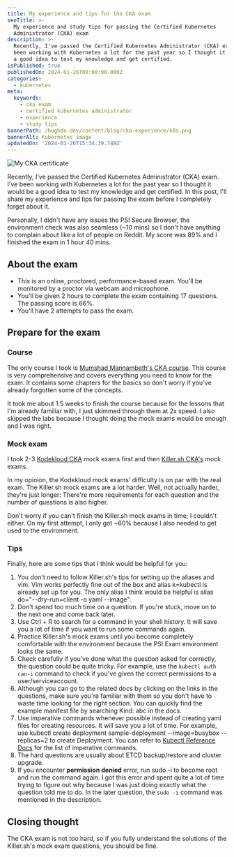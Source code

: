 ```yaml
---
title: My experience and tips for the CKA exam
seoTitle: >-
  My experience and study tips for passing the Certified Kubernetes
  Administrator (CKA) exam
description: >-
  Recently, I've passed the Certified Kubernetes Administrator (CKA) exam. I've
  been working with Kubernetes a lot for the past year so I thought it would be
  a good idea to test my knowledge and get certified.
isPublished: true
publishedOn: 2024-01-26T00:00:00.000Z
categories:
  - kubernetes
meta:
  keywords:
    - cka exam
    - certified kubernetes administrator
    - experience
    - study tips
bannerPath: /hughdo.dev/content/blog/cka-experience/k8s.png
bannerAlt: Kubernetes image
updatedOn: '2024-01-26T15:34:39.749Z'
---
```


<Image
  alt="My CKA certificate"
  src="/hughdo.dev/content/blog/cka-experience/cert.png"
  width={3439}
  height={2662}
/>

Recently, I've passed the Certified Kubernetes Administrator (CKA) exam. I've been working with Kubernetes a lot for the past year so I thought it would be a good idea to test my knowledge and get certified. In this post, I'll share my experience and tips for passing the exam before I completely forget about it.

Personally, I didn't have any issues the PSI Secure Browser, the environment check was also seamless (~10 mins) so I don't have anything to complain about like a lot of people on Reddit. My score was 89% and I finished the exam in 1 hour 40 mins.

## About the exam

- This is an online, proctored, performance-based exam. You'll be monitored by a proctor via webcam and microphone.
- You'll be given 2 hours to complete the exam containing 17 questions. The passing score is 66%.
- You'll have 2 attempts to pass the exam.

## Prepare for the exam

### Course

The only course I took is [Mumshad Mannambeth's CKA course](https://kodekloud.com/courses/certified-kubernetes-administrator-cka/). This course is very comprehensive and covers everything you need to know for the exam. It contains some chapters for the basics so don't worry if you've already forgotten some of the concepts.

It took me about 1.5 weeks to finish the course because for the lessons that I'm already familiar with, I just skimmed through them at 2x speed. I also skipped the labs because I thought doing the mock exams would be enough and I was right.

### Mock exam

I took 2-3 [Kodekloud CKA](https://kodekloud.com/courses/ultimate-certified-kubernetes-administrator-cka-mock-exam/) mock exams first and then [Killer.sh CKA's](https://killer.sh/cka) mock exams.

In my opinion, the Kodekloud mock exams' difficulty is on par with the real exam. The Killer.sh mock exams are a lot harder. Well, not actually harder, they're just longer: There're more requirements for each question and the number of questions is also higher.

<Callout>
  Don't worry if you can't finish the Killer.sh mock exams in time; I couldn't
  either. On my first attempt, I only got ~60% because I also needed to get used
  to the environment.
</Callout>

### Tips

Finally, here are some tips that I think would be helpful for you:

1. You don't need to follow Killer.sh's tips for setting up the aliases and vim. Vim works perfectly fine out of the box and <InlineCode>alias k=kubectl</InlineCode> is already set up for you. The only alias I think would be helpful is <InlineCode>alias do="--dry-run=client -o yaml --image"</InlineCode>.
2. Don't spend too much time on a question. If you're stuck, move on to the next one and come back later.
3. Use <InlineCode>Ctrl + R</InlineCode> to search for a command in your shell history. It will save you a lot of time if you want to run some commands again.
4. Practice Killer.sh's mock exams until you become completely comfortable with the environment because the PSI Exam environment looks the same.
5. Check carefully if you've done what the question asked for correctly, the question could be quite tricky. For example, use the `kubectl auth can-i` command to check if you've given the correct permissions to a user/serviceaccount.
6. Although you can go to the related docs by clicking on the links in the questions, make sure you're familiar with them so you don't have to waste time looking for the right section. You can quickly find the example manifest file by searching <InlineCode>Kind: abc</InlineCode> in the docs.
7. Use imperative commands whenever possible instead of creating yaml files for creating resources. It will save you a lot of time. For example, use <InlineCode>kubectl create deployment sample-deployment --image=busybox --replicas=2 </InlineCode> to create <InlineCode>Deployment</InlineCode>. You can refer to [Kubectl Reference Docs](https://kubernetes.io/docs/reference/generated/kubectl/kubectl-commands) for the list of imperative commands.
8. The hard questions are usually about ETCD backup/restore and cluster upgrade.
9. If you encounter **permission denied** error, run <InlineCode>sudo -i</InlineCode> to become root and run the command again. I got this error and spent quite a lot of time trying to figure out why because I was just doing exactly what the question told me to do. In the later question, the `sudo -i` command was mentioned in the description.

## Closing thought

The CKA exam is not too hard, so if you fully understand the solutions of the Killer.sh's mock exam questions, you should be fine.
